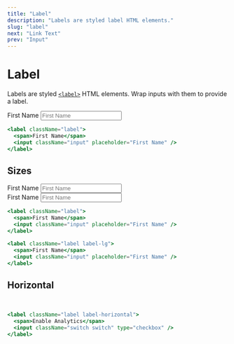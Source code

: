 ```yaml
---
title: "Label"
description: "Labels are styled label HTML elements."
slug: "label"
next: "Link Text"
prev: "Input"
---
```


# Label

Labels are styled [`<label>`](https://developer.mozilla.org/en-US/docs/Web/HTML/Element/label) HTML elements. Wrap inputs with them to provide a label.

<label className="label">
  <span>First Name</span>
  <input className="input" placeholder="First Name" />
</label>
<br />

```jsx
<label className="label">
  <span>First Name</span>
  <input className="input" placeholder="First Name" />
</label>
```

## Sizes

<label className="label">
  <span>First Name</span>
  <input className="input" placeholder="First Name" />
</label>
<br />
<label className="label label-lg">
  <span>First Name</span>
  <input className="input" placeholder="First Name" />
</label>
<br />

```jsx
<label className="label">
  <span>First Name</span>
  <input className="input" placeholder="First Name" />
</label>

<label className="label label-lg">
  <span>First Name</span>
  <input className="input" placeholder="First Name" />
</label>
```

## Horizontal

<LabelHorizontalDemo />
<br />

```jsx
<label className="label label-horizontal">
  <span>Enable Analytics</span>
  <input className="switch switch" type="checkbox" />
</label>
```
